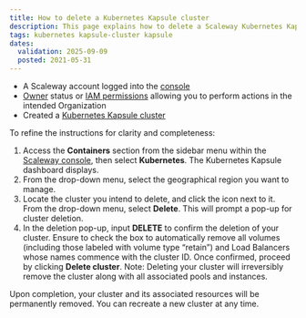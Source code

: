 ```yaml
---
title: How to delete a Kubernetes Kapsule cluster
description: This page explains how to delete a Scaleway Kubernetes Kapsule cluster
tags: kubernetes kapsule-cluster kapsule
dates:
  validation: 2025-09-09
  posted: 2021-05-31
---
```



<Requirements />

- A Scaleway account logged into the [console](https://console.scaleway.com)
- [Owner](/iam/concepts/#owner) status or [IAM permissions](/iam/concepts/#permission) allowing you to perform actions in the intended Organization
- Created a [Kubernetes Kapsule cluster](/kubernetes/how-to/create-cluster/)

To refine the instructions for clarity and completeness:

1. Access the **Containers** section from the sidebar menu within the [Scaleway console](https://console.scaleway.com), then select **Kubernetes**. The Kubernetes Kapsule dashboard displays.
2. From the drop-down menu, select the geographical region you want to manage.
3. Locate the cluster you intend to delete, and click the <Icon name="more" /> icon next to it. From the drop-down menu, select **Delete**. This will prompt a pop-up for cluster deletion.
4. In the deletion pop-up, input **DELETE** to confirm the deletion of your cluster. Ensure to check the box to automatically remove all volumes (including those labeled with volume type “retain”) and Load Balancers whose names commence with the cluster ID. Once confirmed, proceed by clicking **Delete cluster**.
   <Message type="important">
     Note: Deleting your cluster will irreversibly remove the cluster along with all associated pools and instances.
   </Message>

Upon completion, your cluster and its associated resources will be permanently removed. You can recreate a new cluster at any time.


